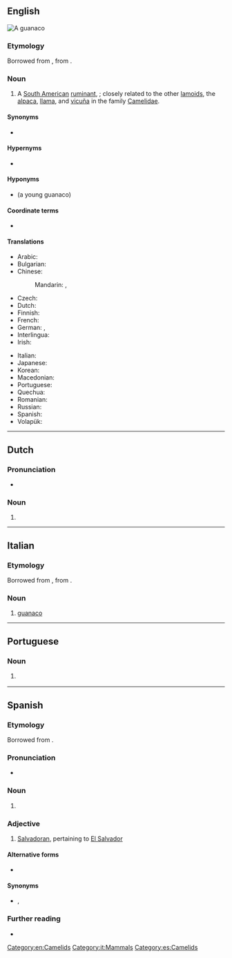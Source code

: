 {{also|guanacó}}
==English==
{{wikipedia}}
[[File:Guanaco 09.24.jpg|thumb|A '''guanaco''']]
{{wikispecies|Lama guanicoe}}

===Etymology===
Borrowed from {{bor|en|es|guanaco}}, from {{der|en|qu|wanaku}}.

===Noun===
{{en-noun|s|guanacoes}}

# A [[South American]] [[ruminant]], {{taxlink|Lama guanicoe|species|noshow=1}}; closely related to the other [[lamoid]]s, the [[alpaca]], [[llama]], and [[vicuña]] in the family [[Camelidae]].

====Synonyms====
* {{lb|en|obsolete}} {{taxlink|Auchenia huanaco|species|noshow=1}}

====Hypernyms====
* {{l|en|camelid}}

====Hyponyms====
* {{l|en|chulengo}} (a young guanaco)

====Coordinate terms====
* {{list:camelids/en}}

====Translations====
{{trans-top|''Lama guanicoe''}}
* Arabic: {{t-needed|ar}}
* Bulgarian: {{t|bg|дива лама|f}}
* Chinese:
*: Mandarin: {{t|cmn|原駝}}, {{t|cmn|原驼|tr=yuántuo}}
* Czech: {{t|cs|guanako}}
* Dutch: {{t+|nl|guanaco}}
* Finnish: {{t+|fi|guanako}}
* French: {{t+|fr|guanaco|m}}
* German: {{t+|de|Guanako|n}}, {{t|de|Huanako|n}}
* Interlingua: {{t|ia|guanaco}}
* Irish: {{t|ga|guanacó|m}}
{{trans-mid}}
* Italian: {{t|it|guanaco|m}}
* Japanese: {{t|ja|グアナコ|tr=guanako}}
* Korean: {{t|ko|과나코}}
* Macedonian: {{t|mk|гва́нако|n}}
* Portuguese: {{t|pt|guanaco|m}}
* Quechua: {{t|qu|wanaku}}
* Romanian: {{t+|ro|guanaco|m}}
* Russian: {{t+|ru|гуана́ко|n}}
* Spanish: {{t+|es|guanaco|m}}
* Volapük: {{t|vo|huanak}}
{{trans-bottom}}

[[Category:en:Camelids]]

----

==Dutch==

===Pronunciation===
* {{audio|Nl-guanaco.ogg|Audio|lang=nl}}

===Noun===
{{nl-noun|m|-'s|guanacootje}}

# {{l|en|guanaco}}

{{topics|nl|Camelids}}

----

==Italian==

===Etymology===
Borrowed from {{bor|it|es|guanaco}}, from {{der|it|qu|wanaku}}.

===Noun===
{{it-noun|m}}

# [[#English|guanaco]]

[[Category:it:Mammals]]

----

==Portuguese==

===Noun===
{{pt-noun|m}}

# {{l|en|guanaco}} {{gloss|''Lama guanicoe'', a ruminant of South America}}

----

==Spanish==

===Etymology===
Borrowed from {{bor|es|qu|wanaku}}.

===Pronunciation===
* {{es-IPA}}

===Noun===
{{es-noun|m}}

# {{l|en|guanaco}}

===Adjective===
{{es-adj}}

# {{lb|es|colloquial|Central America}} [[Salvadoran]], pertaining to [[El Salvador]]

====Alternative forms====
* {{l|es|huanaco}}

====Synonyms====
* {{l|es|salvadoreño}}, {{l|es|cuscatleco}}

===Further reading===
* {{R:DRAE 2001}}

[[Category:es:Camelids]]